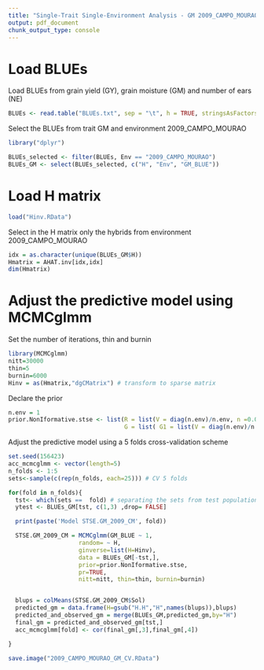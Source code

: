 ---
title: "Single-Trait Single-Environment Analysis - GM 2009_CAMPO_MOURAO"
output: pdf_document
chunk_output_type: console
---
# Load BLUEs


Load BLUEs from grain yield (GY), grain moisture (GM) and number of ears (NE)

```{r eval=FALSE, message=FALSE}
BLUEs <- read.table("BLUEs.txt", sep = "\t", h = TRUE, stringsAsFactors = F)
```

Select the BLUEs from trait GM and environment 2009_CAMPO_MOURAO

```{r eval=FALSE, message=FALSE}
library("dplyr")

BLUEs_selected <- filter(BLUEs, Env == "2009_CAMPO_MOURAO")
BLUEs_GM <- select(BLUEs_selected, c("H", "Env", "GM_BLUE"))
```


# Load H matrix

```{r eval=FALSE, message=FALSE}
load("Hinv.RData")
```

Select in the H matrix only the hybrids from environment 2009_CAMPO_MOURAO

```{r eval=FALSE, message=FALSE}
idx = as.character(unique(BLUEs_GM$H))
Hmatrix = AHAT.inv[idx,idx]
dim(Hmatrix) 
```


# Adjust the predictive model using MCMCglmm


Set the number of iterations, thin and burnin

```{r eval=FALSE, message=FALSE}
library(MCMCglmm)
nitt=30000
thin=5
burnin=6000
Hinv = as(Hmatrix,"dgCMatrix") # transform to sparse matrix
```

Declare the prior

```{r eval=FALSE, message=FALSE}
n.env = 1
prior.NonIformative.stse <- list(R = list(V = diag(n.env)/n.env, n =0.002), 
                                 G = list( G1 = list(V = diag(n.env)/n.env, n = 0.002)))

```


Adjust the predictive model using a 5 folds cross-validation scheme 

```{r, eval=FALSE, message=FALSE}
set.seed(156423) 
acc_mcmcglmm <- vector(length=5)
n_folds <- 1:5
sets<-sample(c(rep(n_folds, each=25))) # CV 5 folds

for(fold in n_folds){
  tst<- which(sets ==  fold) # separating the sets from test population
  ytest <- BLUEs_GM[tst, c(1,3) ,drop= FALSE]

  print(paste('Model STSE.GM_2009_CM', fold))

  STSE.GM_2009_CM = MCMCglmm(GM_BLUE ~ 1,
                    random= ~ H,
                    ginverse=list(H=Hinv),
                    data = BLUEs_GM[-tst,], 
                    prior=prior.NonIformative.stse,
                    pr=TRUE,
                    nitt=nitt, thin=thin, burnin=burnin)


  blups = colMeans(STSE.GM_2009_CM$Sol)
  predicted_gm = data.frame(H=gsub("H.H","H",names(blups)),blups)
  predicted_and_observed_gm = merge(BLUEs_GM,predicted_gm,by="H")
  final_gm = predicted_and_observed_gm[tst,]
  acc_mcmcglmm[fold] <- cor(final_gm[,3],final_gm[,4])

}

save.image("2009_CAMPO_MOURAO_GM_CV.RData")
```



